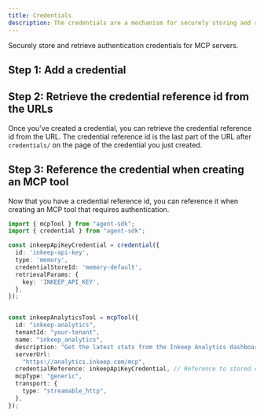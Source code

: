 ```yaml
---
title: Credentials
description: The credentials are a mechanism for securely storing and retrieving credentials for mcp servers.
---
```


Securely store and retrieve authentication credentials for MCP servers.

## Step 1: Add a credential

<Snippet file="multi-agent-framework/add-a-credential.mdx" />

## Step 2: Retrieve the credential reference id from the URLs

Once you've created a credential, you can retrieve the credential reference id from the URL. The credential reference id is the last part of the URL after `credentials/` on the page of the credential you just created.

## Step 3: Reference the credential when creating an MCP tool

Now that you have a credential reference id, you can reference it when creating an MCP tool that requires authentication.

```typescript
import { mcpTool } from "agent-sdk";
import { credential } from "agent-sdk";

const inkeepApiKeyCredential = credential({
  id: 'inkeep-api-key',
  type: 'memory',
  credentialStoreId: 'memory-default',
  retrievalParams: {
    key: 'INKEEP_API_KEY',
  },
});


const inkeepAnalyticsTool = mcpTool({
  id: "inkeep-analytics",
  tenantId: "your-tenant",
  name: "inkeep_analytics",
  description: "Get the latest stats from the Inkeep Analytics dashboard",
  serverUrl:
    "https://analytics.inkeep.com/mcp",
  credentialReference: inkeepApiKeyCredential, // Reference to stored credentials
  mcpType: "generic",
  transport: {
    type: "streamable_http",
  },
});
```
